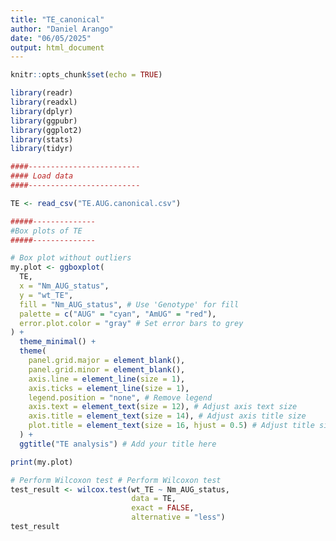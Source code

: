 ```yaml
---
title: "TE_canonical"
author: "Daniel Arango"
date: "06/05/2025"
output: html_document
---
```


```r
knitr::opts_chunk$set(echo = TRUE)
```

```r

library(readr)
library(readxl)
library(dplyr)
library(ggpubr)
library(ggplot2)
library(stats)
library(tidyr)

####-------------------------
#### Load data
####-------------------------

TE <- read_csv("TE.AUG.canonical.csv")

#####--------------
#Box plots of TE
#####--------------

# Box plot without outliers
my.plot <- ggboxplot(
  TE, 
  x = "Nm_AUG_status", 
  y = "wt_TE", 
  fill = "Nm_AUG_status", # Use 'Genotype' for fill
  palette = c("AUG" = "cyan", "AmUG" = "red"),
  error.plot.color = "gray" # Set error bars to grey
) + 
  theme_minimal() + 
  theme(
    panel.grid.major = element_blank(),
    panel.grid.minor = element_blank(),
    axis.line = element_line(size = 1),
    axis.ticks = element_line(size = 1),
    legend.position = "none", # Remove legend
    axis.text = element_text(size = 12), # Adjust axis text size
    axis.title = element_text(size = 14), # Adjust axis title size
    plot.title = element_text(size = 16, hjust = 0.5) # Adjust title size and alignment
  ) +
  ggtitle("TE analysis") # Add your title here

print(my.plot)

# Perform Wilcoxon test # Perform Wilcoxon test
test_result <- wilcox.test(wt_TE ~ Nm_AUG_status, 
                           data = TE, 
                           exact = FALSE, 
                           alternative = "less")
test_result

```

